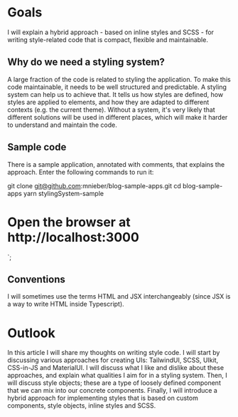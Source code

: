# Goals

I will explain a hybrid approach - based on inline styles and SCSS - for writing style-related code that is compact,
flexible and maintainable.

## Why do we need a styling system?

A large fraction of the code is related to styling the application. To make this code maintainable, it needs to be
well structured and predictable. A styling system can help us to achieve that. It tells us how styles are defined,
how styles are applied to elements, and how they are adapted to different contexts (e.g. the current theme). Without a system,
it's very likely that different solutions will be used in different places, which will make it harder
to understand and maintain the code.

## Sample code

There is a sample application, annotated with comments, that explains the approach. Enter the following commands to run it:

git clone git@github.com:mnieber/blog-sample-apps.git
cd blog-sample-apps
yarn stylingSystem-sample
# Open the browser at http://localhost:3000
`;

<CodeSnippet lang="bash" addMb code={code1} />

## Conventions

I will sometimes use the terms HTML and JSX interchangeably (since JSX is a way to write HTML inside Typescript).

# Outlook

In this article I will share my thoughts on writing style code. I will start by discussing various approaches for creating
UIs: TailwindUI, SCSS, UIkit, CSS-in-JS and MaterialUI. I will discuss what I like and dislike about these approaches,
and explain what qualities I aim for in a styling system. Then, I will discuss style objects; these are a type of loosely defined component
that we can mix into our concrete components. Finally, I will introduce a hybrid approach for implementing styles that is based on
custom components, style objects, inline styles and SCSS.
